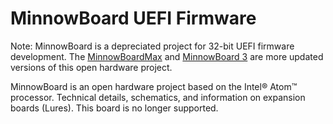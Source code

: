 = MinnowBoard UEFI Firmware =

Note: MinnowBoard is a depreciated project for 32-bit UEFI firmware development. The [[MinnowBoardMax]] and [[MinnowBoard 3]] are more updated versions of this open hardware project.

MinnowBoard is an open hardware project based on the Intel® Atom™ processor. Technical details, schematics, and information on expansion boards (Lures). This board is no longer supported.

